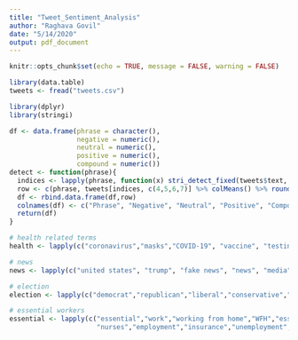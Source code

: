 ```yaml
---
title: "Tweet_Sentiment_Analysis"
author: "Raghava Govil"
date: "5/14/2020"
output: pdf_document
---
```


```r
knitr::opts_chunk$set(echo = TRUE, message = FALSE, warning = FALSE)
```

```r
library(data.table)
tweets <- fread("tweets.csv")
```

```r
library(dplyr)
library(stringi)
```

```r
df <- data.frame(phrase = character(), 
                 negative = numeric(),
                 neutral = numeric(),
                 positive = numeric(),
                 compound = numeric())
detect <- function(phrase){
  indices <- lapply(phrase, function(x) stri_detect_fixed(tweets$text, x, case_insensitive =TRUE)) %>% unlist()
  row <- c(phrase, tweets[indices, c(4,5,6,7)] %>% colMeans() %>% round(3)) 
  df <- rbind.data.frame(df,row)
  colnames(df) <- c("Phrase", "Negative", "Neutral", "Positive", "Compound")
  return(df)
}

```


```r
# health related terms
health <- lapply(c("coronavirus","masks","COVID-19", "vaccine", "testing", "quarantine","lockdown"), detect) %>% rbindlist()

# news
news <- lapply(c("united states", "trump", "fake news", "news", "media","hoax"), detect) %>% rbindlist()

# election
election <- lapply(c("democrat","republican","liberal","conservative","trump","biden","election"), detect) %>% rbindlist()

# essential workers 
essential <- lapply(c("essential","work","working from home","WFH","essential worker",
                      "nurses","employment","insurance","unemployment","jobs","stay at home"), detect) %>% rbindlist()
```

